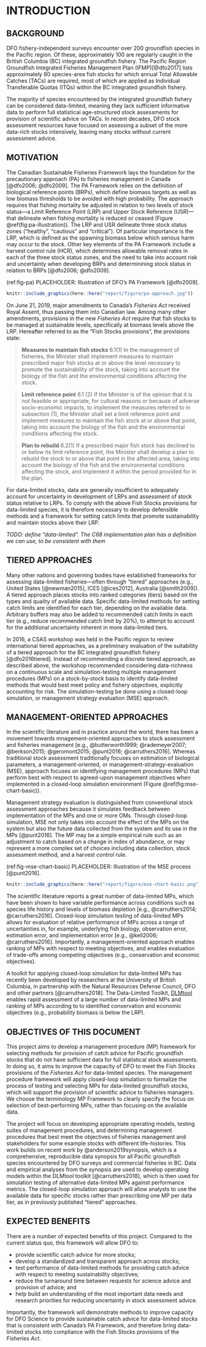 # INTRODUCTION

## BACKGROUND

DFO fishery-independent surveys encounter over 200 groundfish species in the Pacific region. Of these, approximately 100 are regularly caught in the British Columbia (BC) integrated groundfish fishery. The Pacific Region Groundfish Integrated Fisheries Management Plan (IFMP)[@dfo2017] lists approximately 80 species-area fish stocks for which annual Total Allowable Catches (TACs) are required, most of which are applied as Individual Transferable Quotas (ITQs) within the BC integrated groundfish fishery. 

The majority of species encountered by the integrated groundfish fishery can be considered data-limited, meaning they lack sufficient informative data to perform full statistical age-structured stock assessments for provision of scientific advice on TACs. In recent decades, DFO stock assessment resources have focused on assessing a subset of the more data-rich stocks intensively, leaving many stocks without current assessment advice.

## MOTIVATION

The Canadian Sustainable Fisheries Framework lays the foundation for the precautionary approach (PA) to fisheries management in Canada [@dfo2006; @dfo2009]. The PA Framework relies on the definition of biological reference points (BRPs), which define biomass targets as well as low biomass thresholds to be avoided with high probability. The approach requires that fishing mortality be adjusted in relation to two levels of stock status---a Limit Reference Point (LRP) and Upper Stock Reference (USR)---that delineate when fishing mortality is reduced or ceased (Figure \@ref(fig:pa-illustration)). The LRP and USR delineate three stock status zones ("healthy", "cautious" and "critical"). Of particular importance is the LRP, which is defined as the spawning biomass below which serious harm may occur to the stock. Other key elements of the PA Framework include a harvest control rule (HCR), which determines allowable removal rates in each of the three stock status zones, and the need to take into account risk and uncertainty when developing BRPs and determinining stock status in relation to BRPs [@dfo2006; @dfo2009].

(ref:fig-pa) PLACEHOLDER: Illustration of DFO's PA Framework [@dfo2009].

```r
knitr::include_graphics(here::here("report/figure/pa-approach.jpg"))
```

<!-- *TO DO: Decide whether to run with the existing PA diagram or delineate Operational Control Points from Reference Points. Would also include text here. Argument against is to keep things simple and focused on the PA as stated. Argument for is that we should follow up on previous published advice for Groundfish and Herring that the fishing "cutoff" needs to be separated from the LRP to be consistent with definition of the LRP as a point of "serious harm", i.e., we shouldn't fish right down to it ... * -->

<!-- *RF: Having read the C-68 implementation plan, I think we stick with the original PA diagram* -->

<!-- *TO DO: Update dates below to reflect current progress of the Fisheries Act* -->

On June 21, 2019, major amendments to Canada's *Fisheries Act* received Royal Assent, thus passing them into Canadian law. Among many other amendments, provisions in the new *Fisheries Act* require that fish stocks to be managed at sustainable levels, specifically at biomass levels above the LRP. Hereafter referred to as the "Fish Stocks provisions", the provisions state:

> **Measures to maintain fish stocks**
> 6.1(1) In the management of fisheries, the Minister shall implement measures to maintain prescribed major fish stocks at or above the level necessary to promote the sustainability of the stock, taking into account the biology of the fish and the environmental conditions affecting the stock.

> **Limit reference point**
> 6.1 (2) If the Minister is of the opinion that it is not feasible or appropriate, for cultural reasons or because of adverse socio-economic impacts, to implement the measures referred to in subsection (1), the Minister shall set a limit reference point and implement measures to maintain the fish stock at or above that point, taking into account the biology of the fish and the environmental conditions affecting the stock.

> **Plan to rebuild**
> 6.2(1) If a prescribed major fish stock has declined to or below its limit reference point, the Minister shall develop a plan to rebuild the stock to or above that point in the affected area, taking into account the biology of the fish and the environmental conditions affecting the stock, and implement it within the period provided for in the plan.

For data-limited stocks, data are generally insufficient to adequately account for uncertainty in development of LRPs and assessment of stock status relative to LRPs. To comply with the above Fish Stocks provisions for data-limited species, it is therefore necessary to develop defensible methods and a framework for setting catch limits that promote sustainability and maintain stocks above their LRP.

*TODO: define "data-limited". The C68 implementation plan has a definition we can use, to be consistent with them*

## TIERED APPROACHES

Many other nations and governing bodies have established frameworks for assessing data-limited fisheries---often through "tiered" approaches (e.g., United States [@newman2015], ICES [@ices2012], Australia [@smith2009]). A tiered approach places stocks into ranked categories (tiers) based on the
types and quality of available data. Specific data-limited methods for setting catch limits are identified for each tier, depending on the available data. Arbitrary buffers may also be added to recommended catch limits in each tier (e.g., reduce recommended catch limit by 20%), to attempt to account for the additional uncertainty inherent in more data-limited tiers. 

In 2016, a CSAS workshop was held in the Pacific region to review international tiered approaches, as a preliminary evaluation of the suitability of a tiered approach for the BC integrated groundfish fishery [@dfo2016tiered]. Instead of recommending a discrete tiered approach, as described above, the workshop recommended considering data-richness on a continuous scale and simulation-testing multiple management procedures (MPs) on a stock-by-stock basis to identify data-limited methods that would best meet policy and fishery objectives, explicitly accounting for risk. The simulation-testing be done using a closed-loop simulation, or management strategy evaluation (MSE) approach.

## MANAGEMENT-ORIENTED APPROACHES

In the scientific literature and in practice around the world, there has been a movement towards mnagement-oriented approaches to stock assessment and fisheries management [e.g., @butterworth1999; @rademeyer2007; @berkson2015; @geromont2015; @punt2016; @carruthers2016]. Whereas traditional stock assessment traditionally focuses on estimation of biological parameters, a management-oriented, or management-strategy-evaluation (MSE), approach focuses on identifying management procedures (MPs) that perform best with respect to agreed-upon management objectives when implemented in a closed-loop simulation environment (Figure \@ref(fig:mse-chart-basic)).

Management strategy evaluation is distinguished from conventional stock assessment approaches because it simulates feedback between implementation of the MPs and one or more OMs. Through closed-loop simulation, MSE not only takes into account the effect of the MPs on the system but also the future data collected from the system and its use in the MPs [@punt2016]. The MP may be a simple empirical rule such as an adjustment to catch based on a change in index of abundance, or may represent a more complex set of choices including data collection, stock assessment method, and a harvest control rule. 

(ref:fig-mse-chart-basic) PLACEHOLDER: Illustration of the MSE process [@punt2016].

```r
knitr::include_graphics(here::here("report/figure/mse-chart-basic.png"))
```

The scientific literature reports a great number of data-limited MPs, which have been shown to have variable performance across conditions such as species life history and levels of biomass depletion [e.g., @carruthers2014; @carruthers2016]. Closed-loop simulation testing of data-limited MPs allows for evaluation of relative performance of MPs across a range of uncertainties in, for example, underlying fish biology, observation error, estimation error, and implementation error [e.g., @kell2006; @carruthers2016]. Importantly, a management-oriented approach enables ranking of MPs with respect to meeting objectives, and enables evaluation of trade-offs among competing objectives (e.g., conservation and economic objectives).

A toolkit for applying closed-loop simulation for data-limited MPs has recently been developed by researchers at the University of British Columbia, in partnership with the Natural Resources Defense Council, DFO and other partners [@carruthers2018]. The Data-Limited Toolkit, [DLMtool](https://www.datalimitedtoolkit.org/) enables rapid assessment of a large number of data-limited MPs and ranking of MPs according to to identified conservation and economic objectives (e.g., probability biomass is below the LRP). 

## OBJECTIVES OF THIS DOCUMENT

<!-- *TODO: We should include a note about our choice of the terminology "management-procedure framework", as the section above and best practices section refer to MSE and/MOP.* -->
<!-- See last sentence of the next paragraph as a rough draft. Feel free to change* -->

This project aims to develop a management procedure (MP) framework for selecting methods for provision of catch advice for Pacific groundfish stocks that do not have sufficient data for full statistical stock assessments. In doing so, it aims to improve the capacity of DFO to meet the Fish Stocks provisions of the *Fisheries Act* for data-limited species. The management procedure framework will apply closed-loop simulation to formalize the process of testing and selecting MPs for data-limited groundfish stocks, which will support the provision of scientific advice to fisheries managers. We choose the terminology MP Framework to clearly specify the focus on selection of best-performing MPs, rather than focusing on the available data.

The project will focus on developing appropriate operating models, testing suites of management procedures, and determining management procedures that best meet the objectives of fisheries management and stakeholders for some example stocks with different life-histories. This work builds on recent work by @anderson2019synopsis, which is a comprehensive, reproducible data synopsis for all Pacific groundfish species encountered by DFO surveys and commercial fisheries in BC. Data and empirical analyses from the synopsis are used to develop operating models within the DLMtool toolkit [@carruthers2018], which is then used for simulation testing of alternative data-limited MPs against performance metrics. The closed-loop simulation approach will allow analysts to use the available data for specific stocks rather than prescribing one MP per data tier, as in previously published "tiered" approaches. 

## EXPECTED BENEFITS

There are a number of expected benefits of this project. Compared to the current status quo, this framework will allow DFO to:

* provide scientific catch advice for more stocks;
* develop a standardized and transparent approach across stocks; 
* test performance of data-limited methods for providing catch advice with respect to meeting sustainability objectives;
* reduce the turnaround time between requests for science advice and provision of advice; and 
* help build an understanding of the most important data needs and research priorities for reducing uncertainty in stock assessment advice. 

Importantly, the framework will demonstrate methods to improve capacity for DFO Science to provide sustainable catch advice for data-limited stocks that is consistent with Canada's PA Framework, and therefore bring data-limited stocks into compliance with the Fish Stocks provisions of the *Fisheries Act*.
